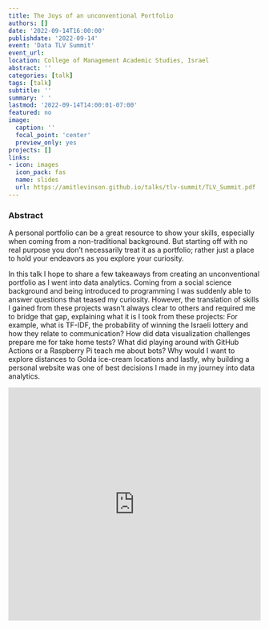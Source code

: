```yaml
---
title: The Joys of an unconventional Portfolio
authors: []
date: '2022-09-14T16:00:00'
publishdate: '2022-09-14'
event: 'Data TLV Summit'
event_url:
location: College of Management Academic Studies, Israel
abstract: ''
categories: [talk]
tags: [talk]
subtitle: ''
summary: ' '
lastmod: '2022-09-14T14:00:01-07:00'
featured: no
image:
  caption: ''
  focal_point: 'center'
  preview_only: yes
projects: []
links:
- icon: images
  icon_pack: fas
  name: slides
  url: https://amitlevinson.github.io/talks/tlv-summit/TLV_Summit.pdf
---
```




### Abstract

A personal portfolio can be a great resource to show your skills, especially when coming from a non-traditional background. But starting off with no real purpose you don’t necessarily treat it as a portfolio; rather just a place to hold your endeavors as you explore your curiosity.

In this talk I hope to share a few takeaways from creating an unconventional portfolio as I went into data analytics. Coming from a social science background and being introduced to programming I was suddenly able to answer questions that teased my curiosity. However, the translation of skills I gained from these projects wasn’t always clear to others and required me to bridge that gap, explaining what it is I took from these projects: For example, what is TF-IDF, the probability of winning the Israeli lottery and how they relate to communication? How did data visualization challenges prepare me for take home tests? What did playing around with GitHub Actions or a Raspberry Pi teach me about bots? Why would I want to explore distances to Golda ice-cream locations and lastly, why building a personal website was one of best decisions I made in my journey into data analytics.

<iframe src="https://amitlevinson.github.io/talks/tlv-summit/TLV_Summit.pdf" width = '100%' height='465px' frameborder="0"></iframe>
